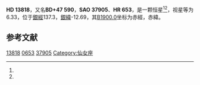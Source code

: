 {{Starbox begin
| name = HD 13818
}}
{{Starbox observe
| epoch = [[J2000.0|J2000.0]]
| constell = {{星座名待查}}<ref name=SIMBAD>{{cite web
 | url=http://simbad.u-strasbg.fr/simbad/sim-id?Ident=HR+653
 | title =Pulsating variable Star
 | publisher=Centre de Données astronomiques de Strasbourg
 | work=SIMBAD
 | accessdate=2012-07-13}}</ref><ref name=DATA>{{cite web
 | url=http://vizier.u-strasbg.fr/viz-bin/VizieR-5?-out.add=.&-source=5050&-corr=PK=HR&-out.max=9999&HR=653
 | title=VizieR Detailed Page
 | accessdate=2012-07-13
 | archive-date=2016-03-05
 | archive-url=https://web.archive.org/web/20160305000256/http://vizier.u-strasbg.fr/viz-bin/VizieR-5?-out.add=.&-source=5050&-corr=PK=HR&-out.max=9999&HR=653
 | dead-url=no
 }}</ref>
| 星官 = 
| ra = {{RA|2|15|57.9}}<ref name=SIMBAD /><ref name=DATA />
| dec = {{DEC|+47|48|41}}<ref name=SIMBAD /><ref name=DATA />
| appmag_v = 6.33<ref name=SIMBAD /><ref name=DATA />
}}
{{Starbox character
| class = G9III-IV<ref name=SIMBAD /><ref name=DATA />
| b-v = <ref name=SIMBAD /><ref name=DATA />
| u-b = <ref name=SIMBAD /><ref name=DATA />
| r-i = <ref name=SIMBAD /><ref name=DATA />
| variable = 
}}
{{Starbox astrometry
| radial_v = 
| prop_mo_ra = 16
| parallax = 
| p_error = 
}}
{{Starbox catalog
| names =BD+47 590，[[SAO星表|SAO]] 37905，[[HD星表|HD]] 13818，[[HR星表|HR]] 653}}
{{Starbox reference |Simbad=HR+653}}
{{Starbox end}}

'''HD 13818'''，又名'''BD+47 590'''，'''SAO 37905'''、'''HR 653'''，是一颗恒星<ref name=SIMBAD /><ref name=DATA />，视星等为6.33，位于[[銀道座標系|銀經]]137.3，[[銀道座標系|銀緯]]-12.69，其[[B1900.0|B1900.0]]坐标为赤經{{RA|2|9|29.9}}，赤緯{{DEC|+47|-12.69|51}}。

== 参考文献 ==
{{reflist}}

{{star-stub}}

[[Category:HD和HDE天體|13818]]
[[Category:HR天體|0653]]
[[Category:SAO天體|37905]]
[[Category:仙女座|Category:仙女座]]